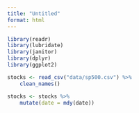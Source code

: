 ```yaml
---
title: "Untitled"
format: html
---
```



```r
library(readr)
library(lubridate)
library(janitor)
library(dplyr)
library(ggplot2)
```


```r
stocks <- read_csv("data/sp500.csv") %>% 
    clean_names()
```


```r
stocks <- stocks %>% 
    mutate(date = mdy(date))
```
